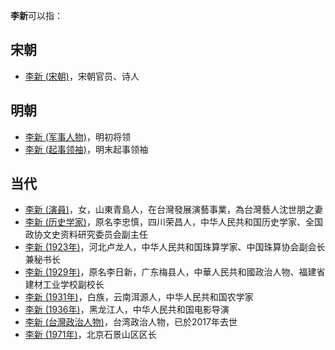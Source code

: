'''李新'''可以指：

==宋朝==
* [[李新_(宋朝)|李新 (宋朝)]]，宋朝官员、诗人

==明朝==
* [[李新_(军事人物)|李新 (军事人物)]]，明初将领
* [[李新_(起事领袖)|李新 (起事领袖)]]，明末起事领袖

==当代==
* [[李新_(演員)|李新 (演員)]]，女，山東青島人，在台灣發展演藝事業，為台灣藝人沈世朋之妻
* [[李新_(历史学家)|李新 (历史学家)]]，原名李忠慎，四川荣昌人，中华人民共和国历史学家、全国政协文史资料研究委员会副主任
* [[李新_(1923年)|李新 (1923年)]]，河北卢龙人，中华人民共和国珠算学家、中国珠算协会副会长兼秘书长
* [[李新_(1929年)|李新 (1929年)]]，原名李日新，广东梅县人，中華人民共和國政治人物、福建省建材工业学校副校长
* [[李新_(1931年)|李新 (1931年)]]，白族，云南洱源人，中华人民共和国农学家
* [[李新_(1936年)|李新 (1936年)]]，黑龙江人，中华人民共和国电影导演
* [[李新_(台灣政治人物)|李新 (台灣政治人物)]]，台湾政治人物，已於2017年去世
* [[李新_(1971年)|李新 (1971年)]]，北京石景山区区长

{{Disambiguation|Cat=二字李姓人名消歧義|xin}}